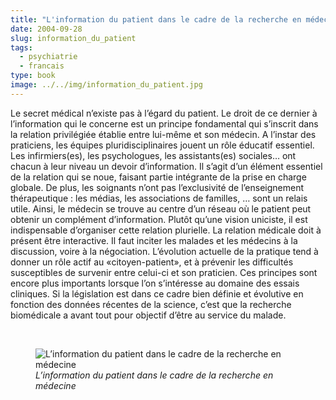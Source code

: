 ```yaml
---
title: "L'information du patient dans le cadre de la recherche en médecine"
date: 2004-09-28
slug: information_du_patient
tags:
  - psychiatrie
  - francais
type: book
image: ../../img/information_du_patient.jpg
---
```


Le secret médical n’existe pas à l’égard du patient.
Le droit de ce dernier à l’information qui le concerne est un principe fondamental qui s’inscrit dans la relation privilégiée établie entre lui-même et son médecin.
A l’instar des praticiens, les équipes pluridisciplinaires jouent un rôle éducatif essentiel.
Les infirmiers(es), les psychologues, les assistants(es) sociales… ont chacun à leur niveau un devoir d’information.
Il s’agit d’un élément essentiel de la relation qui se noue, faisant partie intégrante de la prise en charge globale.
De plus, les soignants n’ont pas l’exclusivité de l’enseignement thérapeutique : les médias, les associations de familles, … sont un relais utile.
Ainsi, le médecin se trouve au centre d’un réseau où le patient peut obtenir un complément d’information.
Plutôt qu’une vision uniciste, il est indispensable d’organiser cette relation plurielle.
La relation médicale doit à présent être interactive.
Il faut inciter les malades et les médecins à la discussion, voire à la négociation.
L’évolution actuelle de la pratique tend à donner un rôle actif au «citoyen-patient», et à prévenir les difficultés susceptibles de survenir entre celui-ci et son praticien.
Ces principes sont encore plus importants lorsque l’on s’intéresse au domaine des essais cliniques.
Si la législation est dans ce cadre bien définie et évolutive en fonction des données récentes de la science, c’est que la recherche biomédicale a avant tout pour objectif d'être au service du malade.

<br>

![_L'information du patient dans le cadre de la recherche en médecine_](../../img/information_du_patient.jpg)
